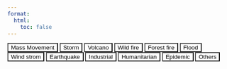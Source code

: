 ```yaml
---
format:
  html:
    toc: false
---
```


```{=html}

        <style>
            .tab {
                display: block;
            }
button{
  background-color:white;
}

button:hover{background-color: #ced9e9;}

button:focus{background-color: #4570ad ;color: white;}

a {
  color: orange;
}

a.button{
  color:green;
  text-decoration: none;
}

a:visited {
  color: purple;
}

a:active {
  color: blue;
}
        </style>
    <script type="text/javascript">
            window.onload = function() {
                openTabFromJson('Mass movement'); // Set Tab 1 as initially displayed
            };
          
            async function  openTabFromJson(tabName) {

                // const jsonData=events
                const response =  await fetch('events.json');
                
                const jsonData =  await response.json();
                const filterKey = tabName; // Change this to the key you want to filter on
                

                const filteredData = jsonData.filter(item => item.producttype === filterKey);
                console.log(filteredData)

                const tableContainer = document.getElementById('table-container');
                tableContainer.innerHTML='<h2>'+tabName+'</h2>';
                const table = document.createElement('table');
                const tableHead = document.createElement('thead');
                const tableBody = document.createElement('tbody');

                const headerRow = document.createElement('tr');
                const headerCell1 = document.createElement('th');
                const headerCell2 = document.createElement('th');
                const headerCell3 = document.createElement('th');

                headerCell1.textContent = 'Product ID';
                headerCell2.textContent = 'Event';
                headerCell3.textContent = 'Catalouge';

                headerRow.appendChild(headerCell1);
                headerRow.appendChild(headerCell2);
                headerRow.appendChild(headerCell3);

                tableHead.appendChild(headerRow);
                table.appendChild(tableHead);
                table.appendChild(tableBody);

                filteredData.forEach(item => {
                const row = document.createElement('tr');
                const cell1 = document.createElement('td');
                const cell2 = document.createElement('td');
                const cell3 = document.createElement('td');

                cell1.textContent = item.productid;
                cell2.textContent = item.event;
                cell3.textContent = item.catalogue;

                row.appendChild(cell1);
                row.appendChild(cell2);
                row.appendChild(cell3);

                tableBody.appendChild(row);
                });

                tableContainer.appendChild(table);

            }
          </script>
          

        <div>
        <button id ='mm' onclick="openTabFromJson('Mass movement')">Mass Movement</button>
        <button onclick="openTabFromJson('Strom')">Storm</button>
        <button onclick="openTabFromJson('Volcanic activity')">Volcano</button>
        <button onclick="openTabFromJson('Wildfire')">Wild fire</button>
        <button onclick="openTabFromJson('Forest fire, wild fire')">Forest fire</button>
        <button onclick="openTabFromJson('Flood')">Flood</button>
        <button onclick="openTabFromJson('Wind strom')">Wind strom</button>
        <button onclick="openTabFromJson('Earthquake')">Earthquake</button>
        <button onclick="openTabFromJson('Industrial accident')">Industrial</button>
        <button onclick="openTabFromJson('Extreme temperature')">Humanitarian</button>
        <button onclick="openTabFromJson('Epidemic')">Epidemic</button>
        <button onclick="openTabFromJson('Other')">Others</button>
        </div>

          <div id="table-container"></div>

```